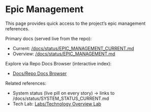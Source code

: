 
# Epic Management

<Meta title="Docs/Epic Management" />

This page provides quick access to the project’s epic management references.

Primary docs (served live from the repo):
- Current: [/docs/status/EPIC_MANAGEMENT_CURRENT.md](/docs/status/EPIC_MANAGEMENT_CURRENT.md)
- Overview: [/docs/status/EPIC_MANAGEMENT.md](/docs/status/EPIC_MANAGEMENT.md)

Explore via Repo Docs Browser (interactive index):
- [Docs/Repo Docs Browser](?path=/story/docs-repo-docs-browser--default)

Related references:
- System status (live pill on every story) → links to /docs/status/SYSTEM_STATUS_CURRENT.md
- Tech Lab: [Labs/Technology Overview Lab](?path=/story/labs-technology-overview-lab--page)

